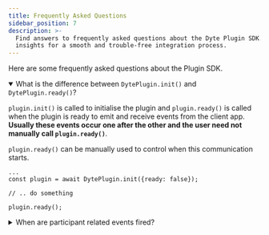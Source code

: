 ```yaml
---
title: Frequently Asked Questions
sidebar_position: 7
description: >-
  Find answers to frequently asked questions about the Dyte Plugin SDK. Get
  insights for a smooth and trouble-free integration process.
---
```


Here are some frequently asked questions about the Plugin SDK.

<details open>
    <summary>
        What is the difference between <code>DytePlugin.init()</code> and <code>DytePlugin.ready()</code>?
    </summary>
    <p>
        <code>plugin.init()</code> is called to initialise the plugin and <code>plugin.ready()</code> is called when the plugin is ready to emit and receive events from the client app. <b>Usually these events occur one after the other and the user need not manually call <code>plugin.ready()</code></b>.  
    </p>
    <p>
        <code>plugin.ready()</code> can be manually used to control when this communication starts.
    </p>

    ...
    const plugin = await DytePlugin.init({ready: false});

    // .. do something

    plugin.ready();

</details>

<details>
    <summary>
       When are participant related events fired?
    </summary>
    <p>
        Peer events like <code>peerLeft</code> and <code>peerJoined</code> are only fired for when another participant leaves/joins the meeting, not for the current user. 
    </p>
    <p>These events can be called like so.</p>

    ...
    const plugin = await DytePlugin.init();

    plugin.on('peerJoined', (peer) => {
        console.log(peer);
    });

    plugin.on('peerLeft', (peer) => {
        console.log(peer);
    });

</details>

<head>
  <title>Plugin SDK Frequently Asked Questions</title>
</head>
